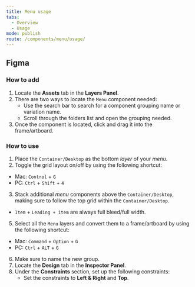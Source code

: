 ```yaml
---
title: Menu usage
tabs:
  - Overview
  - Usage
mode: publish
route: /components/menu/usage/
---
```


## Figma

### How to add

1. Locate the **Assets** tab in the **Layers Panel**.
2. There are two ways to locate the `Menu` component needed:
   - Use the search bar to search for a component grouping name or variation name.
   - Scroll through the folders list and open the grouping needed.
3. Once the component is located, click and drag it into the frame/artboard.

### How to use

1. Place the `Container/Desktop` as the bottom _layer_ of your _menu_.
2. Toggle the grid layout on/off by using the following shortcut:

- Mac: `Control` + `G`
- PC: `Ctrl` + `Shift` + `4`

3. Stack additional _menu_ components above the `Container/Desktop`, making sure to follow the top grid within the `Container/Desktop`.

- `Item` + `Leading + item` are always full bleed/full width.

5. Select all the `Menu` layers and convert them to a frame/artboard by using the following shortcut:

- Mac: `Command` + `Option` + `G`
- PC: `Ctrl` + `ALT` + `G`

6. Make sure to name the new group.
7. Locate the **Design** tab in the **Inspector Panel**.
8. Under the **Constraints** section, set up the following constraints:
   - Set the constraints to **Left & Right** and **Top**.
